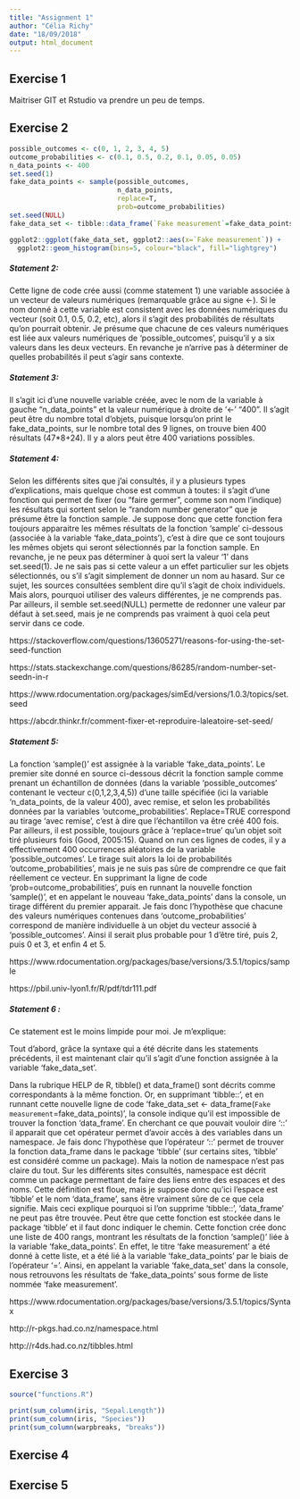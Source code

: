 ```yaml
---
title: "Assignment 1"
author: "Célia Richy"
date: "18/09/2018"
output: html_document
---
```


## Exercise 1 {#css_id}

Maitriser GIT et Rstudio va prendre un peu de temps.

## Exercise 2 {#css_id}

```r
possible_outcomes <- c(0, 1, 2, 3, 4, 5)
outcome_probabilities <- c(0.1, 0.5, 0.2, 0.1, 0.05, 0.05)
n_data_points <- 400
set.seed(1)
fake_data_points <- sample(possible_outcomes,
                           n_data_points,
                           replace=T,
                           prob=outcome_probabilities)
set.seed(NULL)
fake_data_set <- tibble::data_frame(`Fake measurement`=fake_data_points)
```
```r
ggplot2::ggplot(fake_data_set, ggplot2::aes(x=`Fake measurement`)) +
  ggplot2::geom_histogram(bins=5, colour="black", fill="lightgrey")
```

##### Statement 2:

Cette ligne de code crée aussi (comme statement 1) une variable associée à un vecteur de valeurs numériques (remarquable grâce au signe <-).
Si le nom donné à cette variable est consistent avec les données numériques du vecteur (soit 0.1, 0.5, 0.2, etc), alors il s'agit des probabilités de résultats qu'on pourrait obtenir. Je présume que chacune de ces valeurs numériques est liée aux valeurs numériques de 'possible_outcomes', puisqu'il y a six valeurs dans les deux vecteurs. En revanche je n'arrive pas à déterminer de quelles probabilités il peut s'agir sans contexte.

##### Statement 3:

Il s'agit ici d'une nouvelle variable créée, avec le nom de la variable à gauche "n_data_points" et la valeur numérique à droite de '<-' "400". Il s'agit peut être du nombre total d'objets, puisque lorsqu'on print le fake_data_points, sur le nombre total des 9 lignes, on trouve bien 400 résultats (47*8+24). Il y a alors peut être 400 variations possibles.

##### Statement 4:

Selon les différents sites que j'ai consultés, il y a plusieurs types d'explications, mais quelque chose est commun à toutes: il s'agit d'une fonction qui permet de fixer (ou "faire germer", comme son nom l'indique) les résultats qui sortent selon le "random number generator" que je présume être la fonction sample.
Je suppose donc que cette fonction fera toujours apparaitre les mêmes résultats de la fonction 'sample' ci-dessous (associée à la variable 'fake_data_points'), c'est à dire que ce sont toujours les mêmes objets qui seront sélectionnés par la fonction sample.
En revanche, je ne peux pas déterminer à quoi sert la valeur '1' dans set.seed(1). Je ne sais pas si cette valeur a un effet particulier sur les objets sélectionnés, ou s'il s'agit simplement de donner un nom au hasard. Sur ce sujet, les sources consultées semblent dire qu'il s'agit de choix individuels. Mais alors, pourquoi utiliser des valeurs différentes, je ne comprends pas.
Par ailleurs, il semble set.seed(NULL) permette de redonner une valeur par défaut à set.seed, mais je ne comprends pas vraiment à quoi cela peut servir dans ce code.

https://stackoverflow.com/questions/13605271/reasons-for-using-the-set-seed-function

https://stats.stackexchange.com/questions/86285/random-number-set-seedn-in-r

https://www.rdocumentation.org/packages/simEd/versions/1.0.3/topics/set.seed

https://abcdr.thinkr.fr/comment-fixer-et-reproduire-laleatoire-set-seed/

##### Statement 5:

La fonction 'sample()' est assignée à la variable 'fake_data_points'.
Le premier site donné en source ci-dessous décrit la fonction sample comme prenant un échantillon de données (dans la variable 'possible_outcomes' contenant le vecteur c(0,1,2,3,4,5)) d'une taille spécifiée (ici la variable 'n_data_points, de la valeur 400), avec remise, et selon les probabilités données par la variables 'outcome_probabilities'. Replace=TRUE correspond au tirage 'avec remise', c'est à dire que l'échantillon va être créé 400 fois. Par ailleurs, il est possible, toujours grâce à 'replace=true' qu'un objet soit tiré plusieurs fois (Good, 2005:15). Quand on run ces lignes de codes, il y a effectivement 400 occurrences aléatoires de la variable 'possible_outcomes'. Le tirage suit alors la loi de probabilités 'outcome_probabilities', mais je ne suis pas sûre de comprendre ce que fait réellement ce vecteur. En supprimant la ligne de code 'prob=outcome_probabilities', puis en runnant la nouvelle fonction 'sample()', et en appelant le nouveau 'fake_data_points' dans la console, un tirage différent du premier apparait. Je fais donc l'hypothèse que chacune des valeurs numériques contenues dans 'outcome_probabilities' correspond de manière individuelle à un objet du vecteur associé à 'possible_outcomes'. Ainsi il serait plus probable pour 1 d'être tiré, puis 2, puis 0 et 3, et enfin 4 et 5.

https://www.rdocumentation.org/packages/base/versions/3.5.1/topics/sample

https://pbil.univ-lyon1.fr/R/pdf/tdr111.pdf

##### Statement 6 :

Ce statement est le moins limpide pour moi. Je m'explique:

Tout d'abord, grâce la syntaxe qui a été décrite dans les statements précédents, il est maintenant clair qu'il s'agit d'une fonction assignée à la variable 'fake_data_set'.

Dans la rubrique HELP de R, tibble() et data_frame() sont décrits comme correspondants à la même fonction. Or, en supprimant 'tibble::', et en runnant cette nouvelle ligne de code 'fake_data_set <- data_frame(`Fake measurement`=fake_data_points)', la console indique qu'il est impossible de trouver la fonction 'data_frame'. En cherchant ce que pouvait vouloir dire '::' il apparait que cet opérateur permet d'avoir accès à des variables dans un namespace. Je fais donc l'hypothèse que l'opérateur '::' permet de trouver la fonction data_frame dans le package 'tibble' (sur certains sites, 'tibble' est considéré comme un package). Mais la notion de namespace n'est pas claire du tout. Sur les différents sites consultés, namespace est décrit comme un package permettant de faire des liens entre des espaces et des noms. Cette définition est floue, mais je suppose donc qu'ici l'espace est 'tibble' et le nom 'data_frame', sans être vraiment sûre de ce que cela signifie. Mais ceci explique pourquoi si l'on supprime 'tibble::', 'data_frame' ne peut pas être trouvée. Peut être que cette fonction est stockée dans le package 'tibble' et il faut donc indiquer le chemin. Cette fonction crée donc une liste de 400 rangs, montrant les résultats de la fonction 'sample()' liée à la variable 'fake_data_points'. En effet, le titre 'fake measurement' a été donné à cette liste, et a été lié  à la variable 'fake_data_points' par le biais de l'opérateur '='. Ainsi, en appelant la variable 'fake_data_set' dans la console, nous retrouvons les résultats de 'fake_data_points' sous forme de liste nommée 'fake measurement'.

https://www.rdocumentation.org/packages/base/versions/3.5.1/topics/Syntax

http://r-pkgs.had.co.nz/namespace.html

http://r4ds.had.co.nz/tibbles.html

## Exercise 3 {#css_id}


```r
source("functions.R")

print(sum_column(iris, "Sepal.Length"))
print(sum_column(iris, "Species"))
print(sum_column(warpbreaks, "breaks"))
```

## Exercise 4 {#css_id}



## Exercise 5 {#css_id}
